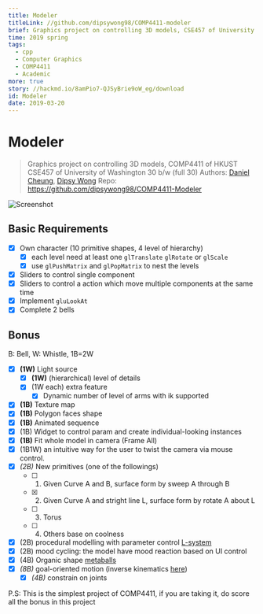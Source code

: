 ```yaml
---
title: Modeler
titleLink: //github.com/dipsywong98/COMP4411-modeler
brief: Graphics project on controlling 3D models, CSE457 of University of Washington
time: 2019 spring
tags:
  - cpp
  - Computer Graphics
  - COMP4411
  - Academic
more: true
story: //hackmd.io/8amPio7-QJSyBrie9oW_eg/download
id: Modeler
date: 2019-03-20
---
```



# Modeler
> Graphics project on controlling 3D models, COMP4411 of HKUST
> CSE457 of University of Washington
> 30 b/w (full 30)
> Authors: [Daniel Cheung](//github.com/danvim), [Dipsy Wong](//github.com/dipsywong98)
> Repo: https://github.com/dipsywong98/COMP4411-Modeler
> 

![Screenshot](https://github.com/dipsywong98/COMP4411-modeler/raw/master/screenshot.png)

## Basic Requirements

- [x] Own character (10 primitive shapes, 4 level of hierarchy)
  - [x] each level need at least one `glTranslate` `glRotate` or `glScale`
  - [x] use `glPushMatrix` and `glPopMatrix` to nest the levels
- [x] Sliders to control single component
- [x] Sliders to control a action which move multiple components at the same time
- [x] Implement `gluLookAt`
- [x] Complete 2 bells

## Bonus

B: Bell, W: Whistle, 1B=2W

- [x] **(1W)** Light source
  - [x] **(1W)** (hierarchical) level of details
  - [x] (1W each) extra feature
    - [x] Dynamic number of level of arms with ik supported
- [x] **(1B)** Texture map
- [x] **(1B)** Polygon faces shape
- [x] **(1B)** Animated sequence
- [x] (1B) Widget to control param and create individual-looking instances
- [x] **(1B)** Fit whole model in camera (Frame All)
- [x] (1B1W) an intuitive way for the user to twist the camera via mouse control.
- [x] *(2B)* New primitives (one of the followings)
  - [ ] 1. Given Curve A and B, surface form by sweep A through B
  - [x] 2. Given Curve A and stright line L, surface form by rotate A about L
  - [ ] 3. Torus
  - [ ]  4. Others base on coolness
- [x] (2B) procedural modelling with parameter control [L-system](https://en.wikipedia.org/wiki/L-system)
- [x] (2B) mood cycling: the model have mood reaction based on UI control
- [x] (4B) Organic shape [metaballs](http://en.wikipedia.org/wiki/Metaballs)
- [x] *(8B)* goal-oriented motion (inverse kinematics  [here](https://course.cse.ust.hk/comp4411/Password_Only/projects/modeler/inverse-kinematics.pdf))
  - [x] *(4B)* constrain on joints

P.S: This is the simplest project of COMP4411, if you are taking it, do score all the bonus in this project
    